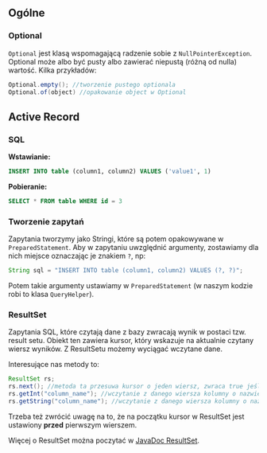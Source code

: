 
## Ogólne

### Optional
`Optional` jest klasą wspomagającą radzenie sobie z `NullPointerException`.   
Optional może albo być pusty albo zawierać niepustą (różną od nulla) wartość. Kilka przykładów:

```java
Optional.empty(); //tworzenie pustego optionala
Optional.of(object) //opakowanie object w Optional
```

## Active Record

### SQL

**Wstawianie:**
```sql
INSERT INTO table (column1, column2) VALUES ('value1', 1)
```
**Pobieranie:**
```sql
SELECT * FROM table WHERE id = 3
```

### Tworzenie zapytań

Zapytania tworzymy jako Stringi, które są potem opakowywane w `PreparedStatement`. Aby w zapytaniu uwzględnić argumenty, zostawiamy dla nich miejsce oznaczając je znakiem `?`, np:

```java
String sql = "INSERT INTO table (column1, column2) VALUES (?, ?)";
```

Potem takie argumenty ustawiamy w `PreparedStatement` (w naszym kodzie robi to klasa `QueryHelper`).


### ResultSet
Zapytania SQL, które czytają dane z bazy zwracają wynik w postaci tzw. result setu. Obiekt ten zawiera kursor, który wskazuje na aktualnie czytany wiersz wyników.
Z ResultSetu możemy wyciągać wczytane dane.

Interesujące nas metody to:
```java
ResultSet rs;
rs.next(); //metoda ta przesuwa kursor o jeden wiersz, zwraca true jeśli istnieje jeszcze jakiś rekord i false, jeśli skończyliśmy czytać wyniki
rs.getInt("column_name"); //wczytanie z danego wiersza kolumny o nazwie "column_name" i typie Integer
rs.getString("column_name"); //wczytanie z danego wiersza kolumny o nazwie "column_name" i typie String 
```
Trzeba też zwrócić uwagę na to, że na początku kursor w ResultSet jest ustawiony **przed** pierwszym wierszem.

Więcej o ResultSet można poczytać w [JavaDoc ResultSet](https://docs.oracle.com/javase/8/docs/api/java/sql/ResultSet.html).

